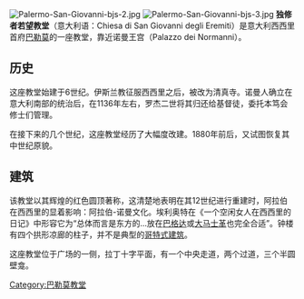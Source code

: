 [[File:Palermo-San-Giovanni-bjs-2.jpg|thumb]]
[[File:Palermo-San-Giovanni-bjs-3.jpg|thumb]]
'''独修者若望教堂'''（意大利语：Chiesa di San Giovanni degli Eremiti）是意大利西西里首府[[巴勒莫|巴勒莫]]的一座教堂，靠近诺曼王宫（Palazzo dei Normanni）。

== 历史 ==
这座教堂始建于6世纪。伊斯兰教征服西西里之后，被改为清真寺。诺曼人确立在意大利南部的统治后，在1136年左右，罗杰二世将其归还给基督徒，委托本笃会修士们管理。

在接下来的几个世纪，这座教堂经历了大幅度改建。1880年前后，又试图恢复其中世纪原貌。

== 建筑 ==
该教堂以其辉煌的红色圆顶著称，这清楚地表明在其12世纪进行重建时，阿拉伯在西西里的显着影响：阿拉伯-诺曼文化。埃利奥特在《一个空闲女人在西西里的日记》中形容它为“总体而言是东方的...放在[[巴格达|巴格达]]或[[大马士革|大马士革]]也完全合适”。钟楼有四个拱形凉廊的柱子，并不是典型的[[哥特式建筑|哥特式建筑]]。

这座教堂位于广场的一侧，拉丁十字平面，有一个中央走道，两个过道，三个半圆壁龛。

{{coord|38|06|35|N|13|21|17|E|display=title|region:IT-PA_type:landmark_source:dewiki}}

[[Category:巴勒莫教堂|Category:巴勒莫教堂]]